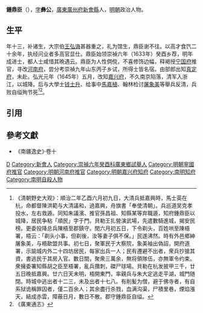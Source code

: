 '''鍾鼎臣'''（{{bd|？||1645年|}}），[[表字|字]]'''彝公'''，[[廣東|廣東]][[廣州府|廣州府]][[新會縣|新會縣]]人，[[明朝|明朝]]政治人物。

==生平==
年十三，补诸生，大宗伯[[王弘诲|王弘诲]]甚器重之，礼为馆生，鼎臣谢不往。以高才食饩二十余年，执经问业者多高官显仕。鼎臣始领崇禎六年（1633年）癸酉乡荐，明年成进士，都人士咸惜其晩遇云。鼎臣为人性倜傥，不喜修饰边幅，释褐授[[宁国府|宁国府]]推官，寻改[[河南府|河南府]]，尝分考崇禎九年山东丙子乡试，所得士皆名宿。由部郎出知[[真定府|真定府]]，未赴。弘光元年（1645年）五月，改知[[嘉兴府|嘉兴府]]，不久南京陷落，清军入浙江，以城降。后与大學士[[钱士升|钱士升]]、给事中[[馬嘉植|馬嘉植]]、翰林检讨[[屠象美|屠象美]]等舉兵反清，兵败自缢殉节死<ref>《清朝野史大观》：順治二年乙酉六月初九日，大清兵抵嘉興時，馬士英在杭，命都督陳洪範与大清議和，過嘉興，舟旗書「奉使清朝」。兵巡道吴克孝投水，左右救遁。同知朱議濱、推官孫昌祖、知縣某等弃職遁，知府鍾鼎臣以城降，居民争粘「順民」字于門。貝勒王扎營演武場，先遣數騎進城，揭安民榜。更委投降总兵陳梧至郡鎮守。閏六月初五日，下令剃头，百姓哄至陳梧署，梧云：「剃头小事，但剃後，汝等妻子俱不保。」民遂沸然。時有外邑鄉紳屠象美，与梧歃盟共事。初七日，聚軍民于大察院，象美袖出偽詔，開府道署，示諭城内外二十四坊居民，每家出兵一人；民有遷避不出者，衆兵抄搶其資，書逃民于其房入官。數日間，聚衆三萬余，無将領隊伍，亦無軍令约束。衆擁委署知縣胡之臣至梧署，亂兵攢刺，磔尸球場。貝勒在杭发披甲三千，廿五日晚抵嘉興。廿六日天未明，梧開東門，率親兵与朱大定逃走平湖，城門随閉。時城中逃出者十二三，未及出者十七八。有削髪为僧，避于佛寺者，有自系狱诡稱罪囚者，僅二百余人；其余盡行杀戮，血满沟渠，尸積里巷，煙焰漲天，結成赤雲，障蔽日月，數日不散。郡守鍾鼎臣自缢。</ref><ref>《廣東通志》</ref>。

==引用==
{{reflist}}

==參考文獻==
*《南疆逸史》·卷十

{{崇禎七年甲戌科殿試金榜}}

[[Category:鍾姓|D]]
[[Category:新會人|Category:新會人]]
[[Category:崇禎六年癸酉科廣東鄉試舉人|Category:崇禎六年癸酉科廣東鄉試舉人]]
[[Category:明朝寧國府推官|Category:明朝寧國府推官]]
[[Category:明朝河南府推官|Category:明朝河南府推官]]
[[Category:明朝嘉兴府知府|Category:明朝嘉兴府知府]]
[[Category:南明知府|Category:南明知府]]
[[Category:南明自殺人物|Category:南明自殺人物]]